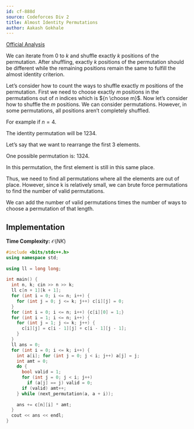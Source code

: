 ```yaml
---
id: cf-888d
source: Codeforces Div 2
title: Almost Identity Permutations
author: Aakash Gokhale
---
```


[Official Analysis](https://codeforces.com/blog/entry/55701)

We can iterate from $0$ to $k$ and shuffle exactly $k$ positions of the permutation. After shuffling, exactly $k$ positions of the permutation should be different while the remaining positions remain the same to fulfill the almost identity criterion.

Let’s consider how to count the ways to shuffle exactly $m$ positions of the permutation. First we need to choose exactly $m$ positions in the permutations out of $n$ indices which is ${n \choose m}$. Now let’s consider how to shuffle the $m$ positions. We can consider permutations. However, in some permutations, all positions aren’t completely shuffled.

For example if $n = 4$.

The identity permutation will be $1 2 3 4$.

Let’s say that we want to rearrange the first 3 elements.

One possible permutation is: $1 3 2 4$.

In this permutation, the first element is still in this same place.

Thus, we need to find all permutations where all the elements are out of place. However, since k is relatively small, we can brute force permutations to find the number of valid permutations.

We can add the number of valid permutations times the number of ways to choose a permutation of that length.

## Implementation

**Time Complexity:** $\mathcal{O}(NK)$

<LanguageSection>

<CPPSection>


```cpp
#include <bits/stdc++.h>
using namespace std;
 
using ll = long long;
 
int main() {
  int n, k; cin >> n >> k;
  ll c[n + 1][k + 1];
  for (int i = 0; i <= n; i++) {
    for (int j = 0; j <= k; j++) c[i][j] = 0;
  }
  for (int i = 0; i <= n; i++) {c[i][0] = 1;}
  for (int i = 1; i <= n; i++) {
    for (int j = 1; j <= k; j++) {
      c[i][j] = c[i - 1][j] + c[i - 1][j - 1];
    }
  }
  ll ans = 0;
  for (int i = 0; i <= k; i++) {
    int a[i]; for (int j = 0; j < i; j++) a[j] = j;
    int amt = 0;
    do {
      bool valid = 1;
      for (int j = 0; j < i; j++)
        if (a[j] == j) valid = 0;
      if (valid) amt++;
    } while (next_permutation(a, a + i));
 
    ans += c[n][i] * amt;
  }
  cout << ans << endl;
}
```

</CPPSection>
</LanguageSection>
